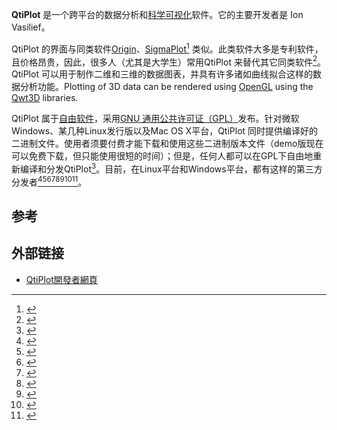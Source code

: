 {{NoteTA|G1=IT|G2=FL}}
{{Infobox_Software 
| name = QtiPlot
| logo =
| screenshot  =  [[File:QtiPlot-0.8.5_screenshot.jpg|350px]]
| developer = Ion Vasilief 
| latest_release_version = 0.9.8.9
| latest_release_date = {{Release date and age|2011|11|02}}
| operating_system = [[跨平台|跨平台]]
| genre = [[数据分析|数据分析]]
| license = [[GNU_通用公共许可证|GNU 通用公共许可证]]
| website = [http://www.qtiplot.com/]
}}
'''QtiPlot''' 是一个跨平台的数据分析和[[科学可视化|科学可视化]]软件。它的主要开发者是 Ion Vasilief。

QtiPlot 的界面与同类软件[[Origin|Origin]]、[[SigmaPlot|SigmaPlot]]<ref>{{Cite web |url=http://www.linuxlinks.com/article/20080811144056464/QtiPlot.html |title=Review article in LinuxLinks |accessdate=2011-04-19 |archive-date=2011-03-18 |archive-url=https://web.archive.org/web/20110318192411/http://www.linuxlinks.com/article/20080811144056464/QtiPlot.html |dead-url=no }}</ref> 类似。此类软件大多是专利软件，且价格昂贵，因此，很多人（尤其是大学生）常用QtiPlot 来替代其它同类软件<ref>{{Cite web |url=http://omnis.if.ufrj.br/~amgomes/qtiplotinfo.html |title=University page about QtiPlot |accessdate=2011-04-19 |archive-date=2011-09-28 |archive-url=https://web.archive.org/web/20110928045513/http://omnis.if.ufrj.br/~amgomes/qtiplotinfo.html |dead-url=no }}</ref>。QtiPlot 可以用于制作二维和三维的数据图表，并具有许多诸如曲线拟合这样的数据分析功能。Plotting of 3D data can be rendered using [[OpenGL|OpenGL]] using the [[Qwt3D|Qwt3D]] libraries.

QtiPlot 属于[[自由软件|自由软件]]，采用[[GNU通用公共许可证|GNU 通用公共许可证（GPL）]]发布。针对微软 Windows、某几种Linux发行版以及Mac OS X平台，QtiPlot 同时提供编译好的二进制文件。使用者须要付费才能下载和使用这些二进制版本文件（demo版现在可以免费下载，但只能使用很短的时间）；但是，任何人都可以在GPL下自由地重新编译和分发QtiPlot<ref>{{Cite web |url=http://www.oschina.net/p/qtiplot |title=科学绘图软件 QtiPlot |accessdate=2011-04-19 |archive-date=2011-07-20 |archive-url=https://web.archive.org/web/20110720202338/http://www.oschina.net/p/qtiplot |dead-url=no }}</ref>。目前，在Linux平台和Windows平台，都有这样的第三方分发者<ref>{{Cite web |url=http://pkgs.org/archlinux/archlinux-extra-i686/qtiplot-0.9.8.2-2-i686.pkg.tar.xz.html |title=Archlinux package for QtiPlot |accessdate=2011-04-19 |archive-date=2012-07-17 |archive-url=https://archive.is/20120717175338/http://pkgs.org/archlinux/archlinux-extra-i686/qtiplot-0.9.8.2-2-i686.pkg.tar.xz.html |dead-url=no }}</ref><ref>{{Cite web |url=http://pkgs.org/debian-sid/debian-main-i386/qtiplot_0.9.8-1_i386.deb.html |title=Debian qtiplot package |accessdate=2011-04-19 |archive-date=2011-07-27 |archive-url=https://web.archive.org/web/20110727175146/http://pkgs.org/debian-sid/debian-main-i386/qtiplot_0.9.8-1_i386.deb.html |dead-url=no }}</ref><ref>{{Cite web |url=http://pkgs.org/fedora-14/fedora-i386/qtiplot-0.9.8.3-1.fc14.i686.rpm.html |title=Fedora package for QtiPlot |accessdate=2011-04-19 |archive-date=2011-07-27 |archive-url=https://web.archive.org/web/20110727175206/http://pkgs.org/fedora-14/fedora-i386/qtiplot-0.9.8.3-1.fc14.i686.rpm.html |dead-url=no }}</ref><ref>{{Cite web |url=http://pkgs.org/mandriva-2010/mandriva-contrib-release-i386/qtiplot-0.9.7.14-2mdv2010.1.i586.rpm.html |title=Mandriva package for QtiPlot |accessdate=2011-04-19 |archive-date=2012-07-16 |archive-url=https://archive.is/20120716121557/http://pkgs.org/mandriva-2010/mandriva-contrib-release-i386/qtiplot-0.9.7.14-2mdv2010.1.i586.rpm.html |dead-url=no }}</ref><ref>{{Cite web |url=http://rpm.pbone.net/index.php3/stat/4/idpl/11087004/com/qtiplot-0.9.7.4-18.1.x86_64.rpm.html |title=openSUSE package for QtiPlot |accessdate=2011-04-19 |archive-date=2011-07-24 |archive-url=https://web.archive.org/web/20110724003458/http://rpm.pbone.net/index.php3/stat/4/idpl/11087004/com/qtiplot-0.9.7.4-18.1.x86_64.rpm.html |dead-url=no }}</ref><ref>{{Cite web |url=http://pkgs.org/slackware-13.1/slacky-i386/qtiplot-0.9.8.3-i486-1sl.txz.html |title=Slackware package for QtiPlot |accessdate=2011-04-19 |archive-date=2012-07-13 |archive-url=https://archive.is/20120713185713/http://pkgs.org/slackware-13.1/slacky-i386/qtiplot-0.9.8.3-i486-1sl.txz.html |dead-url=no }}</ref><ref>{{Cite web |url=http://pkgs.org/ubuntu-10.10/ubuntu-universe-i386/qtiplot_0.9.8-1ubuntu1_i386.deb.html |title=Ubuntu package for QtiPlot |accessdate=2011-04-19 |archive-date=2011-07-27 |archive-url=https://web.archive.org/web/20110727175407/http://pkgs.org/ubuntu-10.10/ubuntu-universe-i386/qtiplot_0.9.8-1ubuntu1_i386.deb.html |dead-url=no }}</ref><ref>{{Cite web |url=http://www.cells.es/Members/cpascual/docs/unofficial-qtiplot-packages-for-windows |title=Unofficial QtiPlot Build for Windows |accessdate=2011-04-19 |archive-date=2011-04-12 |archive-url=https://web.archive.org/web/20110412103258/http://www.cells.es/Members/cpascual/docs/unofficial-qtiplot-packages-for-windows |dead-url=no }}</ref>。

== 参考 ==
{{Reflist}}

== 外部链接 ==
* [http://www.qtiplot.com/ QtiPlot開發者網頁]{{Wayback|url=http://www.qtiplot.com/ |date=20140408112740 }}